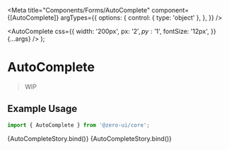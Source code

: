 
<Meta
  title="Components/Forms/AutoComplete"
  component={[AutoComplete]}
  argTypes={{
    options: {
      control: { type: 'object' },
    },
  }}
/>

  <AutoComplete
    css={{
      width: '200px',
      px: '$2',
      py: '$1',
      fontSize: '12px',
    }}
    {...args}
  />
);

# AutoComplete

> WIP

## Example Usage

```jsx
import { AutoComplete } from '@zero-ui/core';
```

<Canvas columns={2} withSource="close">
  <Story
    name="Uncontrolled"
    args={{
      options: [
        'Angular',
        'React',
        'Vue',
        'Svelte',
        'Solid',
        'Qwik',
        'Node.js',
        'Next.js',
        'Remix',
        'Astro',
        'SvelteKit',
        'Nx',
      ],
    }}
  >
    {AutoCompleteStory.bind()}
  </Story>
  <Story
    name="Controlled"
    args={{
      options: ['Angular', 'React', 'Vue', 'Svelte', 'Solid', 'Qwik'],
      value: '',
    }}
  >
    {AutoCompleteStory.bind()}
  </Story>
</Canvas>

<ArgsTable of={AutoComplete} />
